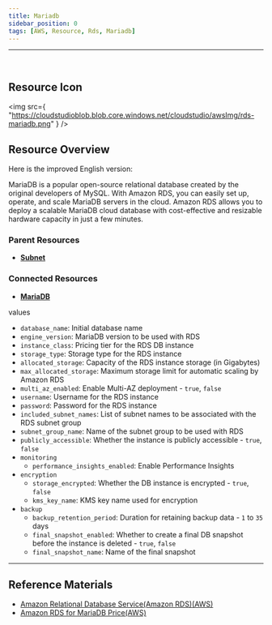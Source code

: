 ```yaml
---
title: Mariadb
sidebar_position: 0
tags: [AWS, Resource, Rds, Mariadb]
---
```


<hr />
<br />

## Resource Icon

<img
    src={
        "https://cloudstudioblob.blob.core.windows.net/cloudstudio/awsImg/rds-mariadb.png"
    }
/>

## Resource Overview

Here is the improved English version:

MariaDB is a popular open-source relational database created by the original developers of MySQL. 
With Amazon RDS, you can easily set up, operate, and scale MariaDB servers in the cloud. 
Amazon RDS allows you to deploy a scalable MariaDB cloud database with cost-effective and resizable hardware capacity in just a few minutes.

### Parent Resources

-   [**Subnet**](https://docs.cstudio.app/docs/resource/aws/Vpc/Subnet)

### Connected Resources

-   [**MariaDB**](https://docs.cstudio.app/docs/resource/aws/Rds/Mariadb)

 values

-   `database_name`: Initial database name
-   `engine_version`: MariaDB version to be used with RDS
-   `instance_class`: Pricing tier for the RDS DB instance
-   `storage_type`: Storage type for the RDS instance
-   `allocated_storage`: Capacity of the RDS instance storage (in Gigabytes)
-   `max_allocated_storage`: Maximum storage limit for automatic scaling by Amazon RDS
-   `multi_az_enabled`: Enable Multi-AZ deployment - `true`, `false`
-   `username`: Username for the RDS instance
-   `password`: Password for the RDS instance
-   `included_subnet_names`: List of subnet names to be associated with the RDS subnet group
-   `subnet_group_name`: Name of the subnet group to be used with RDS
-   `publicly_accessible`: Whether the instance is publicly accessible - `true`, `false`
-   `monitoring`
    -   `performance_insights_enabled`: Enable Performance Insights
-   `encryption`
    -   `storage_encrypted`: Whether the DB instance is encrypted - `true`, `false`
    -   `kms_key_name`: KMS key name used for encryption
-   `backup`
    -   `backup_retention_period`: Duration for retaining backup data - `1` to `35` days
    -   `final_snapshot_enabled`: Whether to create a final DB snapshot before the instance is deleted - `true`, `false`
    -   `final_snapshot_name`: Name of the final snapshot

---

## Reference Materials

-   [Amazon Relational Database Service(Amazon RDS)(AWS)](https://docs.aws.amazon.com/ko_kr/AmazonRDS/latest/UserGuide/Welcome.html)
-   [Amazon RDS for MariaDB Price(AWS)](https://aws.amazon.com/ko/rds/mariadb/pricing/?nc=sn&loc=4)
